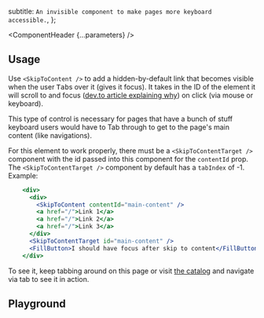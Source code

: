 


  subtitle: `An invisible component to make pages more keyboard accessible.`,
};

<Meta of={SkipToContentStories} />

<ComponentHeader {...parameters} />

## Usage

Use `<SkipToContent />` to add a hidden-by-default link that becomes visible when the user <kbd>Tab</kbd>s over it (gives it focus).
It takes in the ID of the element it will scroll to and focus ([dev.to article explaining why](https://dev.to/robdodson/managing-focus-64l)) on click (via mouse or keyboard).

This type of control is necessary for pages that have a bunch of stuff keyboard users would have to Tab through to get
to the page's main content (like navigations).

For this element to work properly, there must be a `<SkipToContentTarget />` component with the id passed into this component for the `contentId` prop. The `<SkipToContentTarget />` component by default has a `tabIndex` of -1.
Example:
```jsx
    <div>
      <div>
        <SkipToContent contentId="main-content" />
        <a href="/">Link 1</a>
        <a href="/">Link 2</a>
        <a href="/">Link 3</a>
      </div>
      <SkipToContentTarget id="main-content" />
      <FillButton>I should have focus after skip to content</FillButton>
    </div>
```
To see it, keep tabbing around on this page or visit [the catalog](https://www.codecademy.com/catalog/language/javascript) and navigate via tab to see it in action.

## Playground

<Canvas sourceState="shown">
  <Story of={SkipToContentStories.Default} />
</Canvas>

<Controls />
